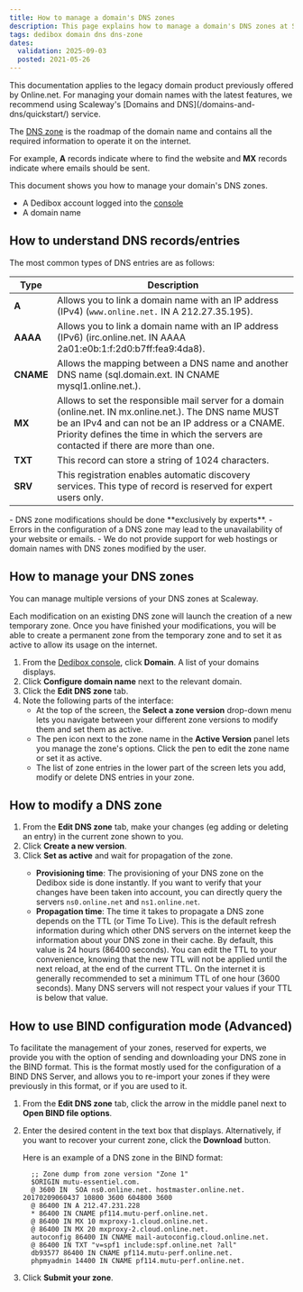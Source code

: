 ```yaml
---
title: How to manage a domain's DNS zones
description: This page explains how to manage a domain's DNS zones at Scaleway Dedibox
tags: dedibox domain dns dns-zone
dates:
  validation: 2025-09-03
  posted: 2021-05-26
---
```




<Message type="important">
  This documentation applies to the legacy domain product previously offered by Online.net. For managing your domain names with the latest features, we recommend using Scaleway's [Domains and DNS](/domains-and-dns/quickstart/) service.
</Message>

The [DNS zone](/dedibox-domains/concepts/#dns-zone) is the roadmap of the domain name and contains all the required information to operate it on the internet.

For example, **A** records indicate where to find the website and **MX** records indicate where emails should be sent.

This document shows you how to manage your domain's DNS zones.

<Requirements />

- A Dedibox account logged into the [console](https://console.online.net)
- A domain name

## How to understand DNS records/entries

The most common types of DNS entries are as follows:

| Type        | Description     |
| ----------- | --------------- |
| **A**       | Allows you to link a domain name with an IP address (IPv4) (`www.online.net.` IN A 212.27.35.195). |
| **AAAA**    | Allows you to link a domain name with an IP address (IPv6) (irc.online.net. IN AAAA 2a01:e0b:1:f:2d0:b7ff:fea9:4da8). |
| **CNAME**   | Allows the mapping between a DNS name and another DNS name (sql.domain.ext. IN CNAME mysql1.online.net.). |
| **MX**      | Allows to set the responsible mail server for a domain (online.net. IN mx.online.net.). The DNS name MUST be an IPv4 and can not be an IP address or a CNAME. Priority defines the time in which the servers are contacted if there are more than one. |
| **TXT**     | This record can store a string of 1024 characters. |
| **SRV**     | This registration enables automatic discovery services. This type of record is reserved for expert users only. |

<Message type="important">
  - DNS zone modifications should be done **exclusively by experts**.
  - Errors in the configuration of a DNS zone may lead to the unavailability of your website or emails.
  - We do not provide support for web hostings or domain names with DNS zones modified by the user.
</Message>

## How to manage your DNS zones

You can manage multiple versions of your DNS zones at Scaleway.

Each modification on an existing DNS zone will launch the creation of a new temporary zone. Once you have finished your modifications, you will be able to create a permanent zone from the temporary zone and to set it as active to allow its usage on the internet.

1. From the [Dedibox console](https://console.online.net), click **Domain**. A list of your domains displays.
2. Click **Configure domain name** next to the relevant domain.
    <Lightbox image={image} alt="" />
3. Click the **Edit DNS zone** tab.
    <Lightbox image={image2} alt="" />
4. Note the following parts of the interface:
    - At the top of the screen, the **Select a zone version** drop-down menu lets you navigate between your different zone versions to modify them and set them as active.
    - The pen icon next to the zone name in the **Active Version** panel lets you manage the zone's options. Click the pen to edit the zone name or set it as active.
    - The list of zone entries in the lower part of the screen lets you add, modify or delete DNS entries in your zone.

## How to modify a DNS zone

1. From the **Edit DNS zone** tab, make your changes (eg adding or deleting an entry) in the current zone shown to you.
2. Click **Create a new version**.
3. Click **Set as active** and wait for propagation of the zone.
    <Message type="note">
      * **Provisioning time**: The provisioning of your DNS zone on the Dedibox side is done instantly. If you want to verify that your changes have been taken into account, you can directly query the servers `ns0.online.net` and `ns1.online.net`.
      * **Propagation time**: The time it takes to propagate a DNS zone depends on the TTL (or Time To Live). This is the default refresh information during which other DNS servers on the internet keep the information about your DNS zone in their cache. By default, this value is 24 hours (86400 seconds). You can edit the TTL to your convenience, knowing that the new TTL will not be applied until the next reload, at the end of the current TTL. On the internet it is generally recommended to set a minimum TTL of one hour (3600 seconds). Many DNS servers will not respect your values if your TTL is below that value.
    </Message>

## How to use BIND configuration mode (Advanced)

To facilitate the management of your zones, reserved for experts, we provide you with the option of sending and downloading your DNS zone in the BIND format. This is the format mostly used for the configuration of a BIND DNS Server, and allows you to re-import your zones if they were previously in this format, or if you are used to it.

1. From the **Edit DNS zone** tab, click the arrow in the middle panel next to **Open BIND file options**.
2. Enter the desired content in the text box that displays. Alternatively, if you want to recover your current zone, click the **Download** button.

    Here is an example of a DNS zone in the BIND format:

    ```
      ;; Zone dump from zone version "Zone 1"
      $ORIGIN mutu-essentiel.com.
      @ 3600 IN  SOA ns0.online.net. hostmaster.online.net. 20170209060437 10800 3600 604800 3600
      @ 86400 IN A 212.47.231.228
      * 86400 IN CNAME pf114.mutu-perf.online.net.
      @ 86400 IN MX 10 mxproxy-1.cloud.online.net.
      @ 86400 IN MX 20 mxproxy-2.cloud.online.net.
      autoconfig 86400 IN CNAME mail-autoconfig.cloud.online.net.
      @ 86400 IN TXT "v=spf1 include:spf.online.net ?all"
      db93577 86400 IN CNAME pf114.mutu-perf.online.net.
      phpmyadmin 14400 IN CNAME pf114.mutu-perf.online.net.
    ```
3. Click **Submit your zone**.


